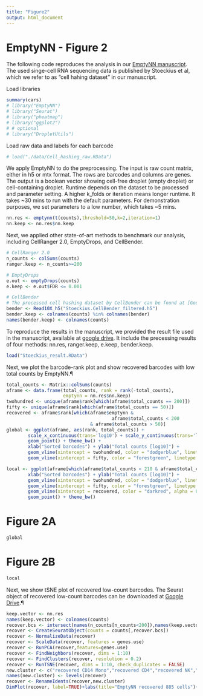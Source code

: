 ```yaml
---
title: "Figure2"
output: html_document
---
```


# EmptyNN - Figure 2

The following code reproduces the analysis in our [EmptyNN manuscript](https://www.biorxiv.org/content/10.1101/2021.01.15.426387v1). The used singe-cell RNA sequencing data is published by Stoeckius et al, which we refer to as "cell hahing dataset" in our manuscript. 

Load libraries
```r
summary(cars)
# library("EmptyNN")
# library("Seurat")
# library("pheatmap")
# library("ggplot2")
# # optional
# library("DropletUtils")
```

Load raw data and labels for each barcode
```r
# load("./data/Cell_hashing_raw.RData")
```

We apply EmptyNN to do the preprocessing.
The input is raw count matrix, either in h5 or mtx format. The rows are barcodes and columns are genes.
The output is a boolean vector showing cell-free droplet (empty droplet) or cell-containing droplet.
Runtime depends on the dataset to be processed and parameter setting. A higher k_folds or iteration means longer runtime. It takes ~30 mins to run with the default parameters.
For demonstration purposes, we set parameters to a low number, which takes ~5 mins.
```r
nn.res <- emptynn(t(counts),threshold=50,k=2,iteration=1)
nn.keep <- nn.res$nn.keep
```

Next, we applied other state-of-art methods to benchmark our analysis, including CellRanger 2.0, EmptyDrops, and CellBender.
```r
# CellRanger 2.0
n_counts <- colSums(counts)
ranger.keep <- n_counts>=200

# EmptyDrops
e.out <- emptyDrops(counts)
e.keep <- e.out$FDR <= 0.001

# CellBender
# The processed cell hashing dataset by CellBender can be found at [Google Drive](https://drive.google.com/file/d/1BWvvMEQYfMlaTdYlIUzRVmqP19YW7AP4/view?usp=sharing).
bender <- Read10X_h5("Stoeckius.CellBender_filtered.h5")
bender.keep <- colnames(counts) %in% colnames(bender)
names(bender.keep) <- colnames(counts)
```

To reproduce the results in the manuscript, we provided the result file used in the manuscript, available at [google drive](https://drive.google.com/file/d/1AXUzQEp1OJmZgLTwTHf1szqD-9nE092v/view?usp=sharing). It include the precessing results of four methods: nn.res, ranger.keep, e.keep, bender.keep.
```r
load("Stoeckius_result.RData")
```

Next, we plot the barcode-rank plot and show recovered barcodes with low total counts by EmptyNN.¶
```r
total_counts <- Matrix::colSums(counts)
aframe <- data.frame(total_counts, rank = rank(-total_counts), 
                     emptynn = nn.res$nn.keep)
twohundred <- unique(aframe$rank[which(aframe$total_counts == 200)])
fifty <- unique(aframe$rank[which(aframe$total_counts == 50)])
recovered <- aframe$rank[which(aframe$emptynn & 
                                       aframe$total_counts < 200 
                               & aframe$total_counts > 50)]
global <- ggplot(aframe, aes(rank, total_counts)) +
        scale_x_continuous(trans='log10') + scale_y_continuous(trans='log10') +
        geom_point() + theme_bw() +
        xlab("Sorted barcodes") + ylab("Total counts [log10]") +
        geom_vline(xintercept = twohundred, color = "dodgerblue", linetype = "dashed") +
        geom_vline(xintercept = fifty, color = "forestgreen", linetype = "dashed")

local <- ggplot(aframe[which(aframe$total_counts < 210 & aframe$total_counts > 40),], aes(rank, total_counts)) +
        xlab("Sorted barcodes") + ylab("Total counts [log10]") +
        geom_vline(xintercept = twohundred, color = "dodgerblue", linetype = "dashed") +
        geom_vline(xintercept = fifty, color = "forestgreen", linetype = "dashed") +
        geom_vline(xintercept = recovered, color = "darkred", alpha = 0.5) +
        geom_point() + theme_bw()
```

# Figure 2A
```r
global
```

# Figure 2B
```r
local
```

Next, we show tSNE plot of recovered low-count barcodes.
The Seurat object of recovered low-count barcodes can be downloaded at [Google Drive](https://drive.google.com/file/d/1IrroxKEkfc6uHD2_wrINDyHd35AEDwsW/view?usp=sharing).¶
```r
keep.vector <- nn.res
names(keep.vector) <- colnames(counts)
recover.bcs <- intersect(names(n_counts[n_counts<200]),names(keep.vector[keep.vector=="TRUE"]))
recover <- CreateSeuratObject(counts = counts[,recover.bcs])
recover <- NormalizeData(recover)
recover <- ScaleData(recover, features = genes.use)
recover <- RunPCA(recover,features=genes.use)
recover <- FindNeighbors(recover, dims = 1:10)
recover <- FindClusters(recover, resolution = 0.2)
recover <- RunTSNE(recover, dims = 1:10, check_duplicates = FALSE)
new.cluster <- c("recovered CD14 Mono","recovered CD4","recovered NK","recovered B cells","recovered platelet")
names(new.cluster) <- levels(recover)
recover <- RenameIdents(recover,new.cluster)
DimPlot(recover, label=TRUE)+labs(title="EmptyNN recovered 885 cells")+NoLegend()
```

